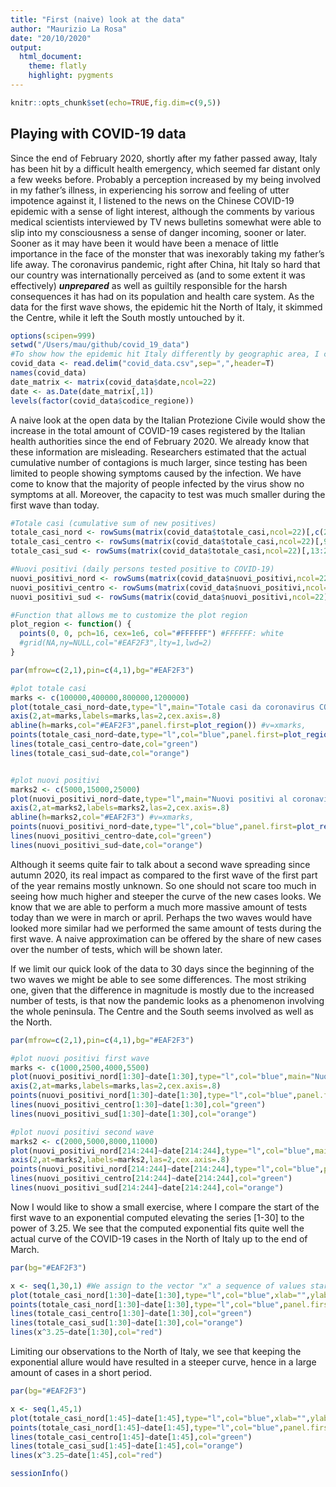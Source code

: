 ```yaml
---
title: "First (naive) look at the data"
author: "Maurizio La Rosa"
date: "20/10/2020"
output: 
  html_document: 
    theme: flatly
    highlight: pygments
---
```


```r
knitr::opts_chunk$set(echo=TRUE,fig.dim=c(9,5))
```

## Playing with COVID-19 data
Since the end of February 2020, shortly after my father passed away, Italy has been hit by a difficult health emergency, which seemed far distant only a few weeks before. Probably a perception increased by my being involved in my father's illness, in experiencing his sorrow and feeling of utter impotence against it, I listened to the news on the Chinese COVID-19 epidemic with a sense of light interest, although the comments by various medical scientists interviewed by TV news bulletins somewhat were able to slip into my consciousness a sense of danger incoming, sooner or later. Sooner as it may have been it would have been a menace of little importance in the face of the monster that was inexorably taking my father's life away.
The coronavirus pandemic, right after China, hit Italy so hard that our country was internationally perceived as (and to some extent it was effectively) ***unprepared*** as well as guiltily responsible for the harsh consequences it has had on its population and health care system.
As the data for the first wave shows, the epidemic hit the North of Italy, it skimmed the Centre, while it left the South mostly untouched by it.

```r
options(scipen=999)
setwd("/Users/mau/github/covid_19_data")
#To show how the epidemic hit Italy differently by geographic area, I construct one matrix per each significant variable I consider. The matrix' columns are the time series of that variable for the regions I consider (i.e., for instance, Toscana, Lazio, Umbria and Marche for the Centre of Italy). By computing the row sums of that columns I get the time series of that variable for the geographic area of choice.
covid_data <- read.delim("covid_data.csv",sep=",",header=T)
names(covid_data)
date_matrix <- matrix(covid_data$date,ncol=22)
date <- as.Date(date_matrix[,1])
levels(factor(covid_data$codice_regione))
```

A naive look at the open data by the Italian Protezione Civile would show the increase in the total amount of COVID-19 cases registered by the Italian health authorities since the end of February 2020. We already know that these information are misleading. Researchers estimated that the actual cumulative number of contagions is much larger, since testing has been limited to people showing symptoms caused by the infection. We have come to know that the majority of people infected by the virus show no symptoms at all. Moreover, the capacity to test was much smaller during the first wave than today.

```r

#Totale casi (cumulative sum of new positives)
totale_casi_nord <- rowSums(matrix(covid_data$totale_casi,ncol=22)[,c(2:8,21,22)])
totale_casi_centro <- rowSums(matrix(covid_data$totale_casi,ncol=22)[,9:12])
totale_casi_sud <- rowSums(matrix(covid_data$totale_casi,ncol=22)[,13:20])

#Nuovi positivi (daily persons tested positive to COVID-19)
nuovi_positivi_nord <- rowSums(matrix(covid_data$nuovi_positivi,ncol=22)[,c(2:8,21,22)])
nuovi_positivi_centro <- rowSums(matrix(covid_data$nuovi_positivi,ncol=22)[,9:12])
nuovi_positivi_sud <- rowSums(matrix(covid_data$nuovi_positivi,ncol=22)[,13:20])

#Function that allows me to customize the plot region
plot_region <- function() {
  points(0, 0, pch=16, cex=1e6, col="#FFFFFF") #FFFFFF: white
  #grid(NA,ny=NULL,col="#EAF2F3",lty=1,lwd=2)
}

par(mfrow=c(2,1),pin=c(4,1),bg="#EAF2F3")

#plot totale casi
marks <- c(100000,400000,800000,1200000)
plot(totale_casi_nord~date,type="l",main="Totale casi da coronavirus COVID-19 in Italia \n(per aree geografiche)",cex.main=.9,xlab="",ylab="",yaxt="n",cex.axis=.8)
axis(2,at=marks,labels=marks,las=2,cex.axis=.8)
abline(h=marks,col="#EAF2F3",panel.first=plot_region()) #v=xmarks,
points(totale_casi_nord~date,type="l",col="blue",panel.first=plot_region())
lines(totale_casi_centro~date,col="green")
lines(totale_casi_sud~date,col="orange")


#plot nuovi positivi
marks2 <- c(5000,15000,25000)
plot(nuovi_positivi_nord~date,type="l",main="Nuovi positivi al coronavirus COVID-19 in Italia \n(per aree geografiche)",cex.main=.9,xlab="",ylab="",yaxt="n",cex.axis=.8)
axis(2,at=marks2,labels=marks2,las=2,cex.axis=.8)
abline(h=marks2,col="#EAF2F3") #v=xmarks,
points(nuovi_positivi_nord~date,type="l",col="blue",panel.first=plot_region())
lines(nuovi_positivi_centro~date,col="green")
lines(nuovi_positivi_sud~date,col="orange")
```

Although it seems quite fair to talk about a second wave spreading since autumn 2020, its real impact as compared to the first wave of the first part of the year remains mostly unknown. So one should not scare too much in seeing how much higher and steeper the curve of the new cases looks. We know that we are able to perform a much more massive amount of tests today than we were in march or april. Perhaps the two waves would have looked more similar had we performed the same amount of tests during the first wave. A naive approximation can be offered by the share of new cases over the number of tests, which will be shown later.

If we limit our quick look of the data to 30 days since the beginning of the two waves we might be able to see some differences. The most striking one, given that the difference in magnitude is mostly due to the increased number of tests, is that now the pandemic looks as a phenomenon involving the whole peninsula. The Centre and the South seems involved as well as the North.

```r

par(mfrow=c(2,1),pin=c(4,1),bg="#EAF2F3")

#plot nuovi positivi first wave
marks <- c(1000,2500,4000,5500)
plot(nuovi_positivi_nord[1:30]~date[1:30],type="l",col="blue",main="Nuovi positivi al coronavirus COVID-19 in Italia \n(per aree geografiche)",cex.main=.9,xlab="",ylab="",yaxt="n",cex.axis=.8)
axis(2,at=marks,labels=marks,las=2,cex.axis=.8)
points(nuovi_positivi_nord[1:30]~date[1:30],type="l",col="blue",panel.first=plot_region())
lines(nuovi_positivi_centro[1:30]~date[1:30],col="green")
lines(nuovi_positivi_sud[1:30]~date[1:30],col="orange")

#plot nuovi positivi second wave
marks2 <- c(2000,5000,8000,11000)
plot(nuovi_positivi_nord[214:244]~date[214:244],type="l",col="blue",main="Nuovi positivi al coronavirus COVID-19 in Italia \n(per aree geografiche)",cex.main=.9,xlab="",ylab="",yaxt="n",cex.axis=.8)
axis(2,at=marks2,labels=marks2,las=2,cex.axis=.8)
points(nuovi_positivi_nord[214:244]~date[214:244],type="l",col="blue",panel.first=plot_region())
lines(nuovi_positivi_centro[214:244]~date[214:244],col="green")
lines(nuovi_positivi_sud[214:244]~date[214:244],col="orange")
```


Now I would like to show a small exercise, where I compare the start of the first wave to an exponential computed elevating the series [1-30] to the power of 3.25. We see that the computed exponential fits quite well the actual curve of the COVID-19 cases in the North of Italy up to the end of March.

```r
par(bg="#EAF2F3")

x <- seq(1,30,1) #We assign to the vector "x" a sequence of values starting at 1 and ending at 30, separated by 1 unit. We will compute the exponential of this vector to the power of 3.25 and overlap the resulting curve over our plot
plot(totale_casi_nord[1:30]~date[1:30],type="l",col="blue",xlab="",ylab="",las=1,cex.axis=.8)
points(totale_casi_nord[1:30]~date[1:30],type="l",col="blue",panel.first=plot_region())
lines(totale_casi_centro[1:30]~date[1:30],col="green")
lines(totale_casi_sud[1:30]~date[1:30],col="orange")
lines(x^3.25~date[1:30],col="red")
```

Limiting our observations to the North of Italy, we see that keeping the exponential allure would have resulted in a steeper curve, hence in a large amount of cases in a short period.

```r
par(bg="#EAF2F3")

x <- seq(1,45,1)
plot(totale_casi_nord[1:45]~date[1:45],type="l",col="blue",xlab="",ylab="",las=1,cex.axis=.8)
points(totale_casi_nord[1:45]~date[1:45],type="l",col="blue",panel.first=plot_region())
lines(totale_casi_centro[1:45]~date[1:45],col="green")
lines(totale_casi_sud[1:45]~date[1:45],col="orange")
lines(x^3.25~date[1:45],col="red")
```

```r
sessionInfo()
```